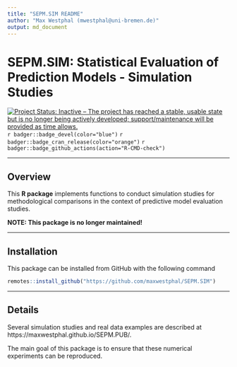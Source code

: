 ```yaml
---
title: "SEPM.SIM README"
author: "Max Westphal (mwestphal@uni-bremen.de)"
output: md_document
---
```


# SEPM.SIM: Statistical Evaluation of Prediction Models - Simulation Studies

[![Project Status: Inactive – The project has reached a stable, usable state but is no longer being actively developed; support/maintenance will be provided as time allows.](https://www.repostatus.org/badges/latest/inactive.svg)](https://www.repostatus.org/#inactive)
`r badger::badge_devel(color="blue")`
`r badger::badge_cran_release(color="orange")`
`r badger::badge_github_actions(action="R-CMD-check")`

---

## Overview

This **R package** implements functions to conduct simulation studies for methodological comparisons in the context of predictive model evaluation studies. 

**NOTE: This package is no longer maintained!**

---

## Installation

This package can be installed from GitHub with the following command

```r
remotes::install_github("https://github.com/maxwestphal/SEPM.SIM")
```

---

## Details

Several simulation studies and real data examples are described at https://maxwestphal.github.io/SEPM.PUB/.

The main goal of this package is to ensure that these numerical experiments can be reproduced.












